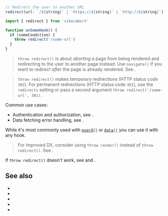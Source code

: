 
```ts
// Redirect the user to another URL
redirect(url: `/${string}` | `https://${string}` | `http://${string}`)
```

```js
import { redirect } from 'vike/abort'

function onSomeHook() {
  if (someCondition) {
    throw redirect('/some-url')
  }
}
```

> `throw redirect()` is about *aborting* a page from being rendered and redirecting to the user to another page instead. Use <Link href="/navigate">`navigate()`</Link> if you want to redirect *after* the page is already rendered. See <Link href="/abort#throw-redirect-vs-throw-render-vs-navigate" doNotInferSectionTitle={true} />.

> `throw redirect()` makes temporary redirections (HTTP status code `302`). For permanent redirections (HTTP status code `301`), use the <Link href="/redirects">`redirects` setting</Link> or pass a second argument `throw redirect('/some-url', 301)`.

Common use cases:

- Authentication and authorization, see <Link href="/auth#login-flow" />.
- Data fetching error handling, see <Link href="/data#error-handling" />.

While it's most commonly used with [`guard()`](/guard) or [`data()`](/data) you can use it with any hook.

> For improved DX, consider using <Link href="/render">`throw render()`</Link> instead of `throw redirect()`. See <Link href="/abort#throw-redirect-vs-throw-render-vs-navigate" doNotInferSectionTitle={true} />.

If `throw redirect()` doesn't work, see <Link href="/abort#debug" /> and <Link href="/abort#throw-redirect-vs-throw-render-vs-navigate" />.


## See also

- <Link href="/redirects" />
- <Link href="/navigate" />
- <Link href="/render"  />
- <Link href="/abort#throw-redirect-vs-throw-render-vs-navigate" doNotInferSectionTitle={true} />
- <Link href="/abort#debug" />
